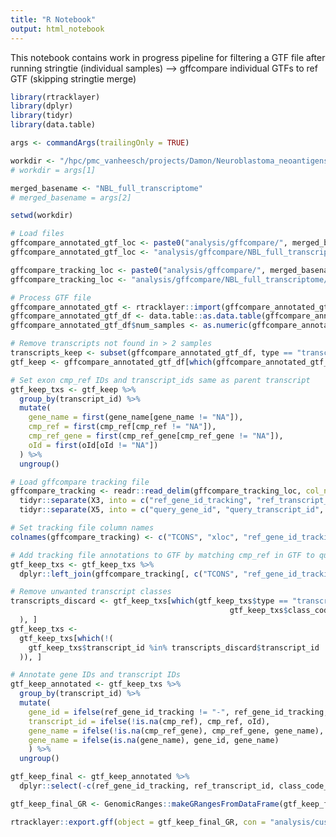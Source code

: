 ```yaml
---
title: "R Notebook"
output: html_notebook
---
```

This notebook contains work in progress pipeline for filtering a GTF file after running stringtie (individual samples) --> gffcompare individual GTFs to ref GTF (skipping stringtie merge)

```r
library(rtracklayer)
library(dplyr)
library(tidyr)
library(data.table)

args <- commandArgs(trailingOnly = TRUE)

workdir <- "/hpc/pmc_vanheesch/projects/Damon/Neuroblastoma_neoantigens/RNA_nbl_transcriptome_assembly/"
# workdir = args[1]

merged_basename <- "NBL_full_transcriptome"
# merged_basename = args[2]

setwd(workdir)
```


```r
# Load files
gffcompare_annotated_gtf_loc <- paste0("analysis/gffcompare/", merged_basename, "/", merged_basename, ".annotated.gtf")
gffcompare_annotated_gtf_loc <- "analysis/gffcompare/NBL_full_transcriptome/NBL_full_transcriptome_vsensembl.combined.gtf"

gffcompare_tracking_loc <- paste0("analysis/gffcompare/", merged_basename, "/", merged_basename, ".tracking")
gffcompare_tracking_loc <- "analysis/gffcompare/NBL_full_transcriptome/NBL_full_transcriptome_vsensembl.tracking"
```


```r
# Process GTF file
gffcompare_annotated_gtf <- rtracklayer::import(gffcompare_annotated_gtf_loc)
gffcompare_annotated_gtf_df <- data.table::as.data.table(gffcompare_annotated_gtf)
gffcompare_annotated_gtf_df$num_samples <- as.numeric(gffcompare_annotated_gtf_df$num_samples)

# Remove transcripts not found in > 2 samples
transcripts_keep <- subset(gffcompare_annotated_gtf_df, type == "transcript" & num_samples > 3)$transcript_id
gtf_keep <- gffcompare_annotated_gtf_df[which(gffcompare_annotated_gtf_df$transcript_id %in% transcripts_keep),] 

# Set exon cmp_ref IDs and transcript_ids same as parent transcript
gtf_keep_txs <- gtf_keep %>%
  group_by(transcript_id) %>%
  mutate(
    gene_name = first(gene_name[gene_name != "NA"]),
    cmp_ref = first(cmp_ref[cmp_ref != "NA"]),
    cmp_ref_gene = first(cmp_ref_gene[cmp_ref_gene != "NA"]),
    oId = first(oId[oId != "NA"])
  ) %>%
  ungroup()
```


```r
# Load gffcompare tracking file
gffcompare_tracking <- readr::read_delim(gffcompare_tracking_loc, col_names = F, col_select = c(1:5)) %>%
  tidyr::separate(X3, into = c("ref_gene_id_tracking", "ref_transcript_id"), sep = "\\|") %>%
  tidyr::separate(X5, into = c("query_gene_id", "query_transcript_id", "query_num_exons", "query_FPKM", "query_TPM", "query_cov", "query_len"), sep = "\\|")

# Set tracking file column names
colnames(gffcompare_tracking) <- c("TCONS", "xloc", "ref_gene_id_tracking", "ref_transcript_id", "class_code_orig", "query_gene_id", "query_transcript_id", "query_num_exons", "query_FPKM", "query_TPM", "query_cov", "query_len")
```


```r
# Add tracking file annotations to GTF by matching cmp_ref in GTF to query_transcript_id in tracking file
gtf_keep_txs <- gtf_keep_txs %>%
  dplyr::left_join(gffcompare_tracking[, c("TCONS", "ref_gene_id_tracking", "ref_transcript_id", "class_code_orig", "xloc")], by = c("transcript_id" = "TCONS"))
```


```r
# Remove unwanted transcript classes
transcripts_discard <- gtf_keep_txs[which(gtf_keep_txs$type == "transcript" &
                                                 gtf_keep_txs$class_code %in% c("=", "c", "j", "m", "n", "e", "r", "s")
  ), ]
gtf_keep_txs <-
  gtf_keep_txs[which(!(
    gtf_keep_txs$transcript_id %in% transcripts_discard$transcript_id
  )), ]
```


```r
# Annotate gene IDs and transcript IDs
gtf_keep_annotated <- gtf_keep_txs %>%
  group_by(transcript_id) %>%
  mutate(
    gene_id = ifelse(ref_gene_id_tracking != "-", ref_gene_id_tracking, gsub("\\.[^.]*$", "", oId)),
    transcript_id = ifelse(!is.na(cmp_ref), cmp_ref, oId),
    gene_name = ifelse(!is.na(cmp_ref_gene), cmp_ref_gene, gene_name),
    gene_name = ifelse(is.na(gene_name), gene_id, gene_name)
    ) %>%
  ungroup()
```


```r
gtf_keep_final <- gtf_keep_annotated %>%
  dplyr::select(-c(ref_gene_id_tracking, ref_transcript_id, class_code_orig))

gtf_keep_final_GR <- GenomicRanges::makeGRangesFromDataFrame(gtf_keep_final, keep.extra.columns = TRUE)

rtracklayer::export.gff(object = gtf_keep_final_GR, con = "analysis/customannotation/NBL_transcriptome_test.gtf")

```

